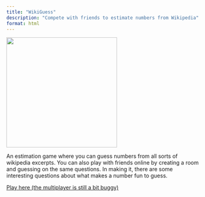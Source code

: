 ```yaml
---
title: "WikiGuess"
description: "Compete with friends to estimate numbers from Wikipedia"
format: html
---
```


![](../assets/images/wikiguess.png){width=3in}

An estimation game where you can guess numbers from all sorts of wikipedia excerpts. You can also play with friends online by creating a room and guessing on the same questions. In making it, there are some interesting questions about what makes a number fun to guess. 

[Play here (the multiplayer is still a bit buggy)](https://www.wikiguess.io)
